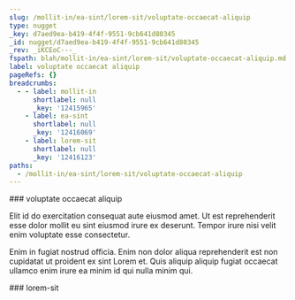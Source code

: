 ```yaml
---
slug: /mollit-in/ea-sint/lorem-sit/voluptate-occaecat-aliquip
type: nugget
_key: d7aed9ea-b419-4f4f-9551-9cb641d80345
_id: nugget/d7aed9ea-b419-4f4f-9551-9cb641d80345
_rev: _iKCEoC---_
fspath: blah/mollit-in/ea-sint/lorem-sit/voluptate-occaecat-aliquip.md
label: voluptate occaecat aliquip
pageRefs: {}
breadcrumbs:
  - - label: mollit-in
      shortlabel: null
      _key: '12415965'
    - label: ea-sint
      shortlabel: null
      _key: '12416069'
    - label: lorem-sit
      shortlabel: null
      _key: '12416123'
paths:
  - /mollit-in/ea-sint/lorem-sit/voluptate-occaecat-aliquip
---
```


<NuggetArea>
<Nugget slug="/mollit-in/ea-sint/lorem-sit/voluptate-occaecat-aliquip" type="nugget" _key="d7aed9ea-b419-4f4f-9551-9cb641d80345" _id="nugget/d7aed9ea-b419-4f4f-9551-9cb641d80345" _rev="_iKCEoC---_" fspath="blah/mollit-in/ea-sint/lorem-sit/voluptate-occaecat-aliquip.md" label="voluptate occaecat aliquip" paths="/mollit-in/ea-sint/lorem-sit/voluptate-occaecat-aliquip">
<NuggetBody>
### voluptate occaecat aliquip

Elit id do exercitation consequat aute eiusmod amet. Ut est reprehenderit esse dolor mollit eu sint eiusmod irure ex deserunt. Tempor irure nisi velit enim voluptate esse consectetur.

Enim in fugiat nostrud officia. Enim non dolor aliqua reprehenderit est non cupidatat ut proident ex sint Lorem et. Quis aliquip aliquip fugiat occaecat ullamco enim irure ea minim id qui nulla minim qui.

</NuggetBody>
<Breadcrumbs>
<Crumbs>
<Crumb _key="12415965" label="mollit-in" /><Crumb _key="12416069" label="ea-sint" /><Crumb _key="12416123" label="lorem-sit" />
</Crumbs>
</Breadcrumbs>
</Nugget>

<NuggetsInbound>
</NuggetsInbound>
<NuggetsOutbound>
</NuggetsOutbound>
</NuggetArea>
<PassagesInbound>
<Passage direction="inbound" type="passage" _key="12416123" _id="passage/12416123" _rev="_iKCEoB6---" label="lorem-sit" passage="lorem-sit" fspath="blah/mollit-in/ea-sint/lorem-sit" paths="/mollit-in/ea-sint/lorem-sit" slug="/mollit-in/ea-sint/lorem-sit">
<NuggetBody>
### lorem-sit

</NuggetBody>
<Breadcrumbs>
<Crumbs>
<Crumb _key="12415965" label="mollit-in" /><Crumb _key="12416069" label="ea-sint" />
</Crumbs>
</Breadcrumbs>
</Passage>

</PassagesInbound>
<PassagesOutbound>
</PassagesOutbound>